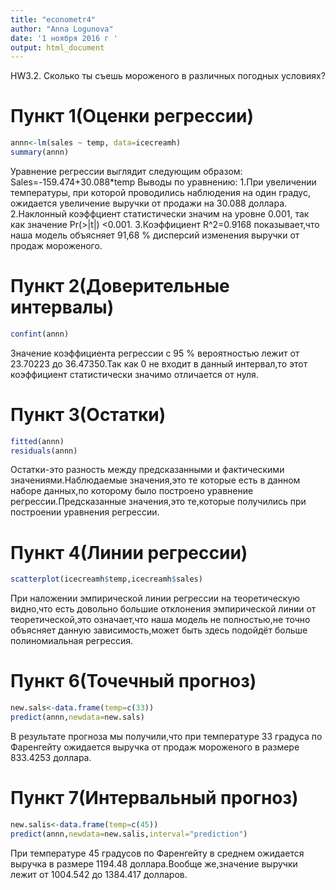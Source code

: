 ---
title: "econometr4"
author: "Anna Logunova"
date: '1 ноября 2016 г '
output: html_document
---

HW3.2. Сколько ты съешь мороженого в различных погодных условиях?

# Пункт 1(Оценки регрессии) 
```{r icecreamh}
annn<-lm(sales ~ temp, data=icecreamh)
summary(annn)
```
Уравнение регрессии выглядит следующим образом:
Sales=-159.474+30.088*temp
Выводы по уравнению:
1.При увеличении температуры, при которой проводились наблюдения на один градус, ожидается увеличение выручки от продажи на 30.088 доллара.
2.Наклонный коэффциент статистически значим на уровне 0.001, так как значение Pr(>|t|)
<0.001. 
3.Коэффициент R^2=0.9168 показывает,что наша модель объясняет 91,68 % дисперсий изменения выручки от продаж мороженого. 

# Пункт 2(Доверительные интервалы) 
```{r}
confint(annn)
```
Значение коэффициента регрессии с 95 % вероятностью лежит от 23.70223 до 36.47350.Так как 0 не входит в данный интервал,то этот коэффициент статистически значимо отличается от нуля. 

# Пункт 3(Остатки)
```{r}
fitted(annn)
residuals(annn)
```
Остатки-это разность между предсказанными и фактическими значениями.Наблюдаемые значения,это те которые есть в данном наборе данных,по которому было построено уравнение регрессии.Предсказанные значения,это те,которые получились при построении уравнения регрессии.

# Пункт 4(Линии регрессии)
```{r}
scatterplot(icecreamh$temp,icecreamh$sales)
```
При наложении эмпирической линии регрессии на теоретическую видно,что есть довольно большие отклонения эмпирической линии от теоретической,это означает,что наша модель не полностью,не точно объясняет данную зависимость,может быть здесь подойдёт больше полиномиальная регрессия.

# Пункт 6(Точечный прогноз) 
```{r}
new.sals<-data.frame(temp=c(33))
predict(annn,newdata=new.sals)
```
В результате прогноза мы получили,что при температуре 33 градуса по Фаренгейту ожидается выручка от продаж мороженого в размере 833.4253 доллара.

# Пункт 7(Интервальный прогноз)
```{r}
new.salis<-data.frame(temp=c(45))
predict(annn,newdata=new.salis,interval="prediction")
```
При температуре 45 градусов по Фаренгейту в среднем ожидается выручка в размере 1194.48 доллара.Вообще же,значение выручки лежит от 1004.542 до 1384.417 долларов.
